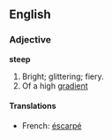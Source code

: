 ==English==

===Adjective===

'''steep'''

#Bright; glittering; fiery.
#Of a high [[gradient]]
====Translations====
*French: [[éscarpé]]